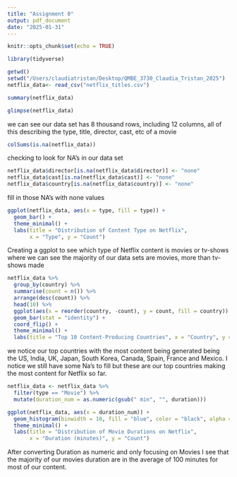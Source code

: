 ```yaml
---
title: "Assignment 0"
output: pdf_document
date: "2025-01-31"
---
```


```r

knitr::opts_chunk$set(echo = TRUE)

library(tidyverse)

getwd()
setwd("/Users/claudiatristan/Desktop/QMBE_3730_Claudia_Tristan_2025")
netflix_data<- read_csv("netflix_titles.csv")
```


```r
summary(netflix_data)
```



```r
glimpse(netflix_data)
```
we can see our data set has 8 thousand rows, including 12 columns, all of this describing the type, title, director, cast, etc of a movie

```r
colSums(is.na(netflix_data))
```
checking to look for NA's in our data set 

```r
netflix_data$director[is.na(netflix_data$director)] <- "none"
netflix_data$cast[is.na(netflix_data$cast)] <- "none"
netflix_data$country[is.na(netflix_data$country)] <- "none"
```

fill in those NA's with none values

```r
ggplot(netflix_data, aes(x = type, fill = type)) +
  geom_bar() +
  theme_minimal() +
  labs(title = "Distribution of Content Type on Netflix",
       x = "Type", y = "Count")
```
Creating a ggplot to see which type of Netflix content is movies or tv-shows where we can see the majority of our data sets are movies, more than tv-shows made

```r
netflix_data %>%
  group_by(country) %>%
  summarise(count = n()) %>%
  arrange(desc(count)) %>%
  head(10) %>%
  ggplot(aes(x = reorder(country, -count), y = count, fill = country)) +
  geom_bar(stat = "identity") +
  coord_flip() +
  theme_minimal() +
  labs(title = "Top 10 Content-Producing Countries", x = "Country", y = "Count")
```
we notice our top countries with the most content being generated being the US, India, UK, Japan, South Korea, Canada, Spain, France and Mexico. I notice we still have some Na's to fill but these are our top countries making the most content for Netflix so far.

```r
netflix_data <- netflix_data %>%
  filter(type == "Movie") %>%
  mutate(duration_num = as.numeric(gsub(" min", "", duration)))

ggplot(netflix_data, aes(x = duration_num)) +
  geom_histogram(binwidth = 10, fill = "blue", color = "black", alpha = 0.7) +
  theme_minimal() +
  labs(title = "Distribution of Movie Durations on Netflix",
       x = "Duration (minutes)", y = "Count")
```

After converting Duration as numeric and only focusing on Movies I see that the majority of our movies duration are in the average of 100 minutes for most of our content.
